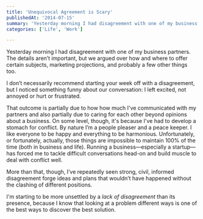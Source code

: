 ```yaml
---
title: 'Unequivocal Agreement is Scary'
publishedAt: '2014-07-15'
summary: 'Yesterday morning I had disagreement with one of my business partners. The details aren’t important, but we argued over how and where to offer certain subjects, marketing projections, and probably a f...'
categories: ['Life', 'Work']

---
```


Yesterday morning I had disagreement with one of my business partners. The details aren’t important, but we argued over how and where to offer certain subjects, marketing projections, and probably a few other things too.

I don’t necessarily recommend starting your week off with a disagreement, but I noticed something funny about our conversation: I left excited, not annoyed or hurt or frustrated.

That outcome is partially due to how how much I've communicated with my partners and also partially due to caring for each other beyond opinions about a business. On some level, though, it's because I've had to develop a stomach for conflict. By nature I’m a people pleaser and a peace keeper. I like everyone to be happy and everything to be harmonious. Unfortunately, or fortunately, actually, those things are impossible to maintain 100% of the time (both in business and life). Running a business—especially a startup—has forced me to tackle difficult conversations head-on and build muscle to deal with conflict well.

More than that, though, I’ve repeatedly seen strong, civil, informed disagreement forge ideas and plans that wouldn’t have happened without the clashing of different positions. 

I'm starting to be more unsettled by a *lack of disagreement* than its presence, because I know that looking at a problem different ways is one of the best ways to discover the best solution.
